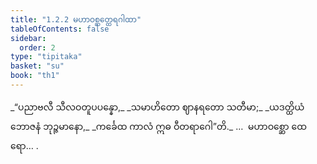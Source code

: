 ```yaml
---
title: "1.2.2 မဟာဝစ္ဆတ္ထေရဂါထာ"
tableOfContents: false
sidebar:
  order: 2
type: "tipitaka"
basket: "su"
book: "th1"
---
```



<DynamicBreadcrumb />

<Division number="12" book="th1" e="ch" v="19" p="222">

<Paragraph number="30" type="verses" book="th1">
_“ပညာဗလီ သီလဝတူပပန္နော,_  
_သမာဟိတော ဈာနရတော သတီမာ;_  
_ယဒတ္ထိယံ ဘောဇနံ ဘုဉ္ဇမာနော,_  
_ကင်္ခေထ ကာလံ ဣဓ ဝီတရာဂေါ”တိ._  


</Paragraph>
</Division>

<Paragraph number="31" type="center" book="th1">
…  မဟာဝစ္ဆော ထေရော… .
</Paragraph>